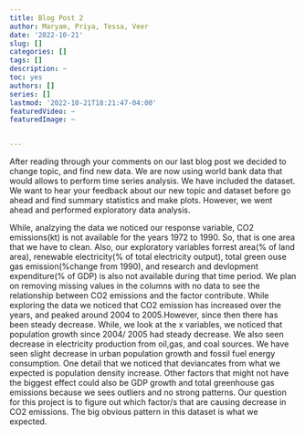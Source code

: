 ```yaml
---
title: Blog Post 2
author: Maryam, Priya, Tessa, Veer
date: '2022-10-21'
slug: []
categories: []
tags: []
description: ~
toc: yes
authors: []
series: []
lastmod: '2022-10-21T18:21:47-04:00'
featuredVideo: ~
featuredImage: ~


---
```

After reading through your comments on our last blog post we decided to change topic, and find new data. We are now using world bank data that would allows to perform time series analysis. We have included the dataset. We want to hear your feedback about our new topic and dataset before go ahead and find summary statistics and make plots. However, we went ahead and performed exploratory data analysis. 

While, analzying the data we noticed our response variable, CO2 emissions(kt) is not available for the years 1972 to 1990. So, that is one area that we have to clean. Also, our exploratory variables forrest area(% of land area), renewable electricity(% of total electricity output), total green ouse gas emission(%change from 1990), and research and devlopment expenditure(% of GDP) is also not available during that time period. We plan on removing missing values in the columns with no data to see the relationship between CO2 emissions and the factor contribute. While exploring the data we noticed that CO2 emission has increased over the years, and peaked around 2004 to 2005.However, since then there has been steady decrease. While, we look at the x variables, we noticed that population growth since 2004/ 2005  had steady decrease. We also seen decrease in electricity production from oil,gas, and coal sources. We have seen slight decrease in urban population growth and fossil fuel energy consumption. One detail that we noticed that deviancates from what we expected is population density increase. Other factors that might not have the biggest effect could also be GDP growth and total greenhouse gas emissions because we sees outliers and no strong patterns. Our question for this project is to figure out which factor/s that are causing decrease in CO2 emissions.  The big obvious pattern in this dataset is what we expected.

